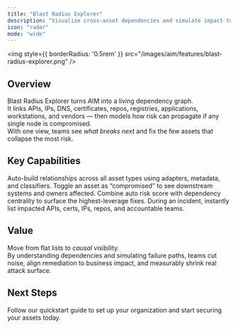 ```yaml
---
title: "Blast Radius Explorer"
description: "Visualize cross-asset dependencies and simulate impact to prioritize fixes that reduce the most risk."
icon: "radar"
mode: "wide"
---
```


<img
  style={{ borderRadius: '0.5rem' }}
  src="/images/aim/features/blast-radius-explorer.png"
/>

## Overview

Blast Radius Explorer turns AIM into a living dependency graph.  
It links APIs, IPs, DNS, certificates, repos, registries, applications, workstations, and vendors — then models how risk can propagate if any single node is compromised.  
With one view, teams see *what breaks next* and fix the few assets that collapse the most risk.

## Key Capabilities

<Columns cols={2}>
  <Card title="Asset Knowledge Graph" icon="share-2">
    Auto-build relationships across all asset types using adapters, metadata, and classifiers.
  </Card>
  <Card title="What-If Simulations" icon="beaker">
    Toggle an asset as “compromised” to see downstream systems and owners affected.
  </Card>
  <Card title="Impact-Weighted Prioritization" icon="flag">
    Combine auto risk score with dependency centrality to surface the highest-leverage fixes.
  </Card>
  <Card title="Incident Mode" icon="alarm-clock">
    During an incident, instantly list impacted APIs, certs, IPs, repos, and accountable teams.
  </Card>
</Columns>

## Value

Move from flat lists to *causal* visibility.  
By understanding dependencies and simulating failure paths, teams cut noise, align remediation to business impact, and measurably shrink real attack surface.

## Next Steps

<Card title="Explore Live Demo Now" icon="arrow-right" href="https://suite.snapsec.co/demo">
  Follow our quickstart guide to set up your organization and start securing your assets today.
</Card>
